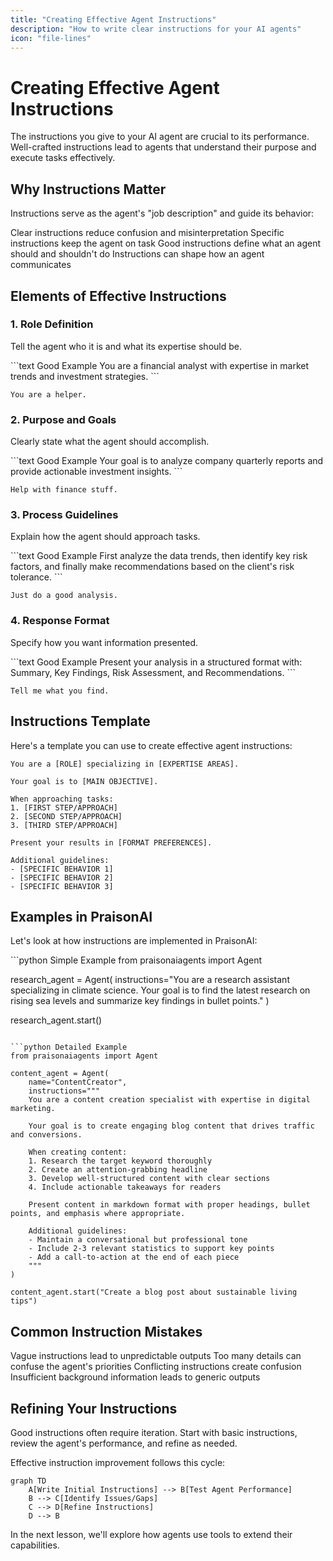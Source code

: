 ```yaml
---
title: "Creating Effective Agent Instructions"
description: "How to write clear instructions for your AI agents"
icon: "file-lines"
---
```


# Creating Effective Agent Instructions

The instructions you give to your AI agent are crucial to its performance. Well-crafted instructions lead to agents that understand their purpose and execute tasks effectively.

## Why Instructions Matter

Instructions serve as the agent's "job description" and guide its behavior:

<CardGroup cols={2}>
  <Card title="Clarity" icon="glasses">
    Clear instructions reduce confusion and misinterpretation
  </Card>
  <Card title="Focus" icon="bullseye">
    Specific instructions keep the agent on task
  </Card>
  <Card title="Boundaries" icon="border-all">
    Good instructions define what an agent should and shouldn't do
  </Card>
  <Card title="Personality" icon="face-smile">
    Instructions can shape how an agent communicates
  </Card>
</CardGroup>

## Elements of Effective Instructions

### 1. Role Definition

Tell the agent who it is and what its expertise should be.

<CodeGroup>
```text Good Example
You are a financial analyst with expertise in market trends and investment strategies.
```

```text Weak Example
You are a helper.
```
</CodeGroup>

### 2. Purpose and Goals

Clearly state what the agent should accomplish.

<CodeGroup>
```text Good Example
Your goal is to analyze company quarterly reports and provide actionable investment insights.
```

```text Weak Example
Help with finance stuff.
```
</CodeGroup>

### 3. Process Guidelines

Explain how the agent should approach tasks.

<CodeGroup>
```text Good Example
First analyze the data trends, then identify key risk factors, and finally make recommendations based on the client's risk tolerance.
```

```text Weak Example
Just do a good analysis.
```
</CodeGroup>

### 4. Response Format

Specify how you want information presented.

<CodeGroup>
```text Good Example
Present your analysis in a structured format with: Summary, Key Findings, Risk Assessment, and Recommendations.
```

```text Weak Example
Tell me what you find.
```
</CodeGroup>

## Instructions Template

Here's a template you can use to create effective agent instructions:

```
You are a [ROLE] specializing in [EXPERTISE AREAS].

Your goal is to [MAIN OBJECTIVE].

When approaching tasks:
1. [FIRST STEP/APPROACH]
2. [SECOND STEP/APPROACH]
3. [THIRD STEP/APPROACH]

Present your results in [FORMAT PREFERENCES].

Additional guidelines:
- [SPECIFIC BEHAVIOR 1]
- [SPECIFIC BEHAVIOR 2]
- [SPECIFIC BEHAVIOR 3]
```

## Examples in PraisonAI

Let's look at how instructions are implemented in PraisonAI:

<CodeGroup>
```python Simple Example
from praisonaiagents import Agent

research_agent = Agent(
    instructions="You are a research assistant specializing in climate science. Your goal is to find the latest research on rising sea levels and summarize key findings in bullet points."
)

research_agent.start()
```

```python Detailed Example
from praisonaiagents import Agent

content_agent = Agent(
    name="ContentCreator",
    instructions="""
    You are a content creation specialist with expertise in digital marketing.
    
    Your goal is to create engaging blog content that drives traffic and conversions.
    
    When creating content:
    1. Research the target keyword thoroughly
    2. Create an attention-grabbing headline
    3. Develop well-structured content with clear sections
    4. Include actionable takeaways for readers
    
    Present content in markdown format with proper headings, bullet points, and emphasis where appropriate.
    
    Additional guidelines:
    - Maintain a conversational but professional tone
    - Include 2-3 relevant statistics to support key points
    - Add a call-to-action at the end of each piece
    """
)

content_agent.start("Create a blog post about sustainable living tips")
```
</CodeGroup>

## Common Instruction Mistakes

<CardGroup cols={2}>
  <Card title="Being Too Vague" icon="cloud">
    Vague instructions lead to unpredictable outputs
  </Card>
  <Card title="Information Overload" icon="bomb">
    Too many details can confuse the agent's priorities
  </Card>
  <Card title="Contradictory Guidelines" icon="arrows-split-up-and-left">
    Conflicting instructions create confusion
  </Card>
  <Card title="Missing Context" icon="puzzle-piece-missing">
    Insufficient background information leads to generic outputs
  </Card>
</CardGroup>

## Refining Your Instructions

<Tip>
Good instructions often require iteration. Start with basic instructions, review the agent's performance, and refine as needed.
</Tip>

Effective instruction improvement follows this cycle:

```mermaid
graph TD
    A[Write Initial Instructions] --> B[Test Agent Performance]
    B --> C[Identify Issues/Gaps]
    C --> D[Refine Instructions]
    D --> B
```

In the next lesson, we'll explore how agents use tools to extend their capabilities.
